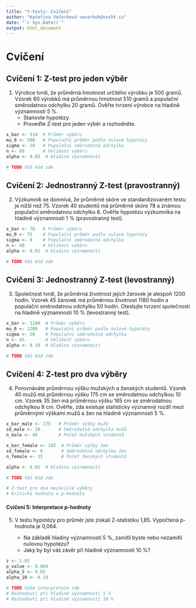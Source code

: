 ```yaml
---
title: "t-testy: Cvičení"
author: "Kateřina Večerková vecerkok@vscht.cz"
date: "`r Sys.Date()`"
output: html_document
---
```


# Cvičení

## **Cvičení 1: Z-test pro jeden výběr**
1. Výrobce tvrdí, že průměrná hmotnost určitého výrobku je 500 gramů. Vzorek 60 výrobků má průměrnou hmotnost 510 gramů a populační směrodatnou odchylku 20 gramů. Ověřte tvrzení výrobce na hladině významnosti 5 %.
   - Stanovte hypotézy.
   - Proveďte Z-test pro jeden výběr a rozhodněte.

```r
x_bar <- 510  # Průměr výběru
mu_0 <- 500   # Populační průměr podle nulové hypotézy
sigma <- 20   # Populační směrodatná odchylka
n <- 60       # Velikost výběru
alpha <- 0.05  # Hladina významnosti

# TODO Váš kód zde
```

## **Cvičení 2: Jednostranný Z-test (pravostranný)**

2. Výzkumník se domnívá, že průměrné skóre ve standardizovaném testu je nižší než 75. Vzorek 40 studentů má průměrné skóre 78 a známou populační směrodatnou odchylku 8. Ověřte hypotézu výzkumníka na hladině významnosti 1 % (pravostranný test).

```r
x_bar <- 78   # Průměr výběru
mu_0 <- 75    # Populační průměr podle nulové hypotézy
sigma <- 8    # Populační směrodatná odchylka
n <- 40       # Velikost výběru
alpha <- 0.01  # Hladina významnosti

# TODO Váš kód zde
```

## **Cvičení 3: Jednostranný Z-test (levostranný)**

3. Společnost tvrdí, že průměrná životnost jejích žárovek je alespoň 1200 hodin. Vzorek 45 žárovek má průměrnou životnost 1180 hodin a populační směrodatnou odchylku 50 hodin. Otestujte tvrzení společnosti na hladině významnosti 10 % (levostranný test).

```r
x_bar <- 1180  # Průměr výběru
mu_0 <- 1200   # Populační průměr podle nulové hypotézy
sigma <- 50    # Populační směrodatná odchylka
n <- 45        # Velikost výběru
alpha <- 0.10  # Hladina významnosti

# TODO Váš kód zde
```

## **Cvičení 4: Z-test pro dva výběry**

4. Porovnáváte průměrnou výšku mužských a ženských studentů. Vzorek 40 mužů má průměrnou výšku 175 cm se směrodatnou odchylkou 10 cm. Vzorek 35 žen má průměrnou výšku 165 cm se směrodatnou odchylkou 8 cm.
   Ověřte, zda existuje statisticky významný rozdíl mezi průměrnými výškami mužů a žen na hladině významnosti 5 %.

```r
x_bar_male <- 175   # Průměr výšky mužů
sd_male <- 10       # Směrodatná odchylka mužů
n_male <- 40        # Počet mužských studentů

x_bar_female <- 165  # Průměr výšky žen
sd_female <- 8       # Směrodatná odchylka žen
n_female <- 35       # Počet ženských studentů

alpha <- 0.05  # Hladina významnosti

# TODO Váš kód zde

# Z-test pro dva nezávislé výběry
# Kritická hodnota a p-hodnota
```

#### **Cvičení 5: Interpretace p-hodnoty**

5. V testu hypotézy pro průměr jste získali Z-statistiku 1,85. Vypočtená p-hodnota je 0,064.

   * Na základě hladiny významnosti 5 %, zamítli byste nebo nezamítli nulovou hypotézu?
   * Jaký by byl váš závěr při hladině významnosti 10 %?

```r
z <- 1.85
p_value <- 0.064
alpha_5 <- 0.05
alpha_10 <- 0.10

# TODO Vaše interpretace zde
# Rozhodnutí při hladině významnosti 5 %
# Rozhodnutí při hladině významnosti 10 %
```


